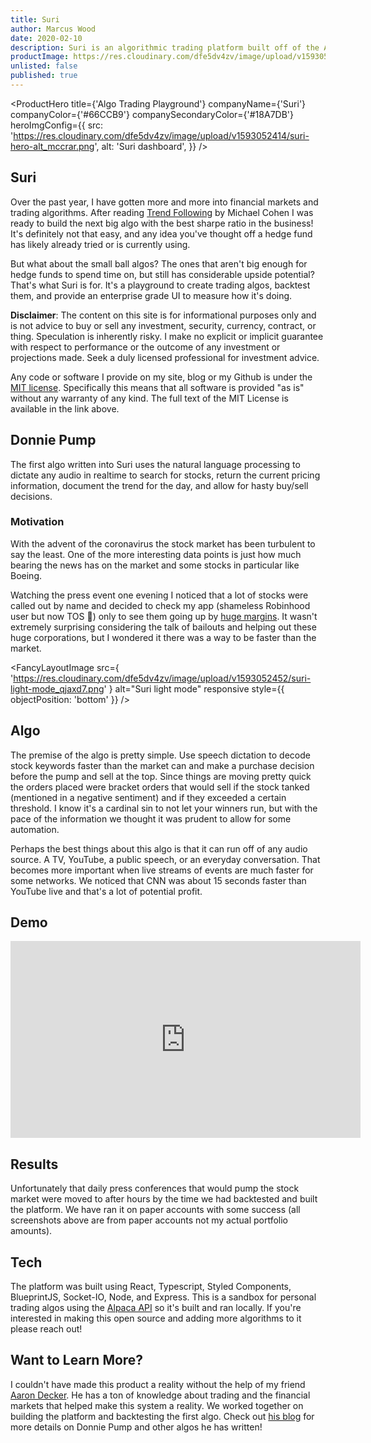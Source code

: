 ```yaml
---
title: Suri
author: Marcus Wood
date: 2020-02-10
description: Suri is an algorithmic trading platform built off of the Alpaca Trading API.
productImage: https://res.cloudinary.com/dfe5dv4zv/image/upload/v1593052414/suri-hero-alt_mccrar.png
unlisted: false
published: true
---
```


<ProductHero
  title={'Algo Trading Playground'}
  companyName={'Suri'}
  companyColor={'#66CCB9'}
  companySecondaryColor={'#18A7DB'}
  heroImgConfig={{
    src:
      'https://res.cloudinary.com/dfe5dv4zv/image/upload/v1593052414/suri-hero-alt_mccrar.png',
    alt: 'Suri dashboard',
  }}
/>

<Section>

## Suri

Over the past year, I have gotten more and more into financial markets and trading algorithms. After reading [Trend Following](https://www.amazon.com/Trend-Following-5th-Fortune-Markets/dp/1119371872) by Michael Cohen I was ready to build the next big algo with the best sharpe ratio in the business! It's definitely not that easy, and any idea you've thought off a hedge fund has likely already tried or is currently using.

But what about the small ball algos? The ones that aren't big enough for hedge funds to spend time on, but still has considerable upside potential? That's what Suri is for. It's a playground to create trading algos, backtest them, and provide an enterprise grade UI to measure how it's doing.

</Section>

<Section secondaryBackground>

**Disclaimer**: The content on this site is for informational purposes only and is not advice to buy or sell any investment, security, currency, contract, or thing. Speculation is inherently risky. I make no explicit or implicit guarantee with respect to performance or the outcome of any investment or projections made. Seek a duly licensed professional for investment advice.

Any code or software I provide on my site, blog or my Github is under the [MIT license](https://opensource.org/licenses/MIT). Specifically this means that all software is provided "as is" without any warranty of any kind. The full text of the MIT License is available in the link above.

</Section>

<Section>

## Donnie Pump

The first algo written into Suri uses the natural language processing to dictate any audio in realtime to search for stocks, return the current pricing information, document the trend for the day, and allow for hasty buy/sell decisions.

### Motivation

With the advent of the coronavirus the stock market has been turbulent to say the least. One of the more interesting data points is just how much bearing the news has on the market and some stocks in particular like Boeing.

Watching the press event one evening I noticed that a lot of stocks were called out by name and decided to check my app (shameless Robinhood user but now TOS 🚀) only to see them going up by [huge margins](https://fortune.com/2020/03/13/walgreens-target-becton-dickinson-stocks-rise-trump-press-conference-coronavirus/). It wasn't extremely surprising considering the talk of bailouts and helping out these huge corporations, but I wondered it there was a way to be faster than the market.

</Section>

<Section noPadding secondaryBackground fluid twoColumn bottomAlignItems>

<SectionColumn>

<FancyLayoutImage
  src={
    'https://res.cloudinary.com/dfe5dv4zv/image/upload/v1593052452/suri-light-mode_qjaxd7.png'
  }
  alt="Suri light mode"
  responsive
  style={{ objectPosition: 'bottom' }}
/>

</SectionColumn>

<SectionColumn fluidGuard withPadding>

## Algo

The premise of the algo is pretty simple. Use speech dictation to decode stock keywords faster than the market can and make a purchase decision before the pump and sell at the top. Since things are moving pretty quick the orders placed were bracket orders that would sell if the stock tanked (mentioned in a negative sentiment) and if they exceeded a certain threshold. I know it's a cardinal sin to not let your winners run, but with the pace of the information we thought it was prudent to allow for some automation.

Perhaps the best things about this algo is that it can run off of any audio source. A TV, YouTube, a public speech, or an everyday conversation. That becomes more important when live streams of events are much faster for some networks. We noticed that CNN was about 15 seconds faster than YouTube live and that's a lot of potential profit.

</SectionColumn>

</Section>

<Section>

## Demo

<ResponsiveVideo>
<iframe width="560" height="315" src="https://www.youtube.com/embed/aGk1LcEqqYo" frameborder="0" allow="accelerometer; autoplay; encrypted-media; gyroscope; picture-in-picture" allowfullscreen></iframe>
</ResponsiveVideo>

## Results

Unfortunately that daily press conferences that would pump the stock market were moved to after hours by the time we had backtested and built the platform. We have ran it on paper accounts with some success (all screenshots above are from paper accounts not my actual portfolio amounts).

</Section>

<Section secondaryBackground>

## Tech

The platform was built using React, Typescript, Styled Components, BlueprintJS, Socket-IO, Node, and Express. This is a sandbox for personal trading algos using the [Alpaca API](https://alpaca.markets/) so it's built and ran locally. If you're interested in making this open source and adding more algorithms to it please reach out!

</Section>

<Section>

## Want to Learn More?

I couldn't have made this product a reality without the help of my friend [Aaron Decker](https://www.ard.ninja/). He has a ton of knowledge about trading and the financial markets that helped make this system a reality. We worked together on building the platform and backtesting the first algo. Check out [his blog](https://www.ard.ninja/) for more details on Donnie Pump and other algos he has written!

</Section>

